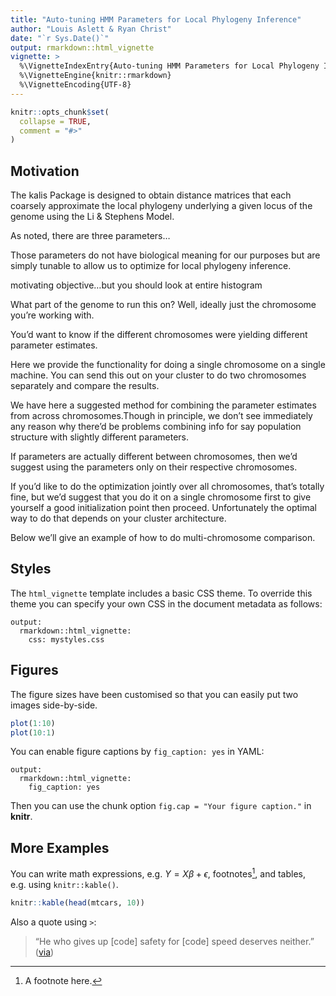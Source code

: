 ```yaml
---
title: "Auto-tuning HMM Parameters for Local Phylogeny Inference"
author: "Louis Aslett & Ryan Christ"
date: "`r Sys.Date()`"
output: rmarkdown::html_vignette
vignette: >
  %\VignetteIndexEntry{Auto-tuning HMM Parameters for Local Phylogeny Inference}
  %\VignetteEngine{knitr::rmarkdown}
  %\VignetteEncoding{UTF-8}
---
```


```r
knitr::opts_chunk$set(
  collapse = TRUE,
  comment = "#>"
)
```



## Motivation


The kalis Package is designed to obtain distance matrices that each coarsely approximate the local phylogeny underlying a given locus of the genome using the Li & Stephens Model.   

As noted, there are three parameters...

Those parameters do not have biological meaning for our purposes but are simply tunable to allow us to optimize for local phylogeny inference.

motivating objective...but you should look at entire histogram

What part of the genome to run this on?  Well, ideally just the chromosome you're working with.  

You'd want to know if the different chromosomes were yielding different parameter estimates. 

Here we provide the functionality for doing a single chromosome on a single machine.  You can send this out on your cluster to do two chromosomes separately and compare the results.

We have here a suggested method for combining the parameter estimates from across chromosomes.Though in principle, we don't see immediately any reason why there'd be problems combining info for say population structure with slightly different parameters.

If parameters are actually different between chromosomes, then we'd suggest using the parameters only on their respective chromosomes.  

If you'd like to do the optimization jointly over all chromosomes, that's totally fine, but we'd suggest that you do it on a single chromosome first to give yourself a good initialization point then proceed.  Unfortunately the optimal way to do that depends on your cluster architecture.

Below we'll give an example of how to do multi-chromosome comparison.  


## Styles

The `html_vignette` template includes a basic CSS theme. To override this theme you can specify your own CSS in the document metadata as follows:

    output: 
      rmarkdown::html_vignette:
        css: mystyles.css

## Figures

The figure sizes have been customised so that you can easily put two images side-by-side. 

```r
plot(1:10)
plot(10:1)
```

You can enable figure captions by `fig_caption: yes` in YAML:

    output:
      rmarkdown::html_vignette:
        fig_caption: yes

Then you can use the chunk option `fig.cap = "Your figure caption."` in **knitr**.

## More Examples

You can write math expressions, e.g. $Y = X\beta + \epsilon$, footnotes^[A footnote here.], and tables, e.g. using `knitr::kable()`.

```r
knitr::kable(head(mtcars, 10))
```

Also a quote using `>`:

> "He who gives up [code] safety for [code] speed deserves neither."
([via](https://twitter.com/hadleywickham/status/504368538874703872))
